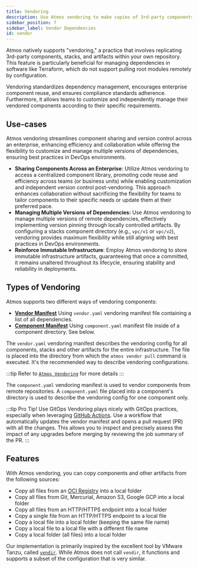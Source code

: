 ```yaml
---
title: Vendoring
description: Use Atmos vendoring to make copies of 3rd-party components, stacks, and other artifacts in your own repo.
sidebar_position: 7
sidebar_label: Vendor Dependencies
id: vendor
---
```


<Intro>
Atmos natively supports "vendoring," a practice that involves replicating 3rd-party components, stacks, and artifacts within your own repository. This feature is particularly beneficial for managing dependencies in software like Terraform, which do not support pulling root modules remotely by configuration.
</Intro>

Vendoring standardizes dependency management, encourages enterprise component reuse, and ensures compliance standards adherence. Furthermore, it allows teams to customize and independently manage their vendored components according to their specific requirements.

## Use-cases

Atmos vendoring streamlines component sharing and version control across an enterprise, enhancing efficiency and collaboration while offering the flexibility to customize and manage multiple versions of dependencies, ensuring best practices in DevOps environments.

- **Sharing Components Across an Enterprise**: Utilize Atmos vendoring to access a centralized component library, promoting code reuse and
  efficiency across teams (or business units) while enabling customization and independent version control post-vendoring. This approach enhances collaboration without sacrificing the flexibility for teams to tailor components to their specific needs or update them at their preferred pace.
- **Managing Multiple Versions of Dependencies:** Use Atmos vendoring to manage multiple versions of remote dependencies,
  effectively implementing version pinning through locally controlled artifacts. By configuring a stacks component directory (e.g., `vpc/v1` or `vpc/v2`), vendoring provides maximum flexibility while still aligning with best practices in DevOps environments.
- **Reinforce Immutable Infrastructure**: Employ Atmos vendoring to store immutable infrastructure artifacts, guaranteeing that once a committed,
  it remains unaltered throughout its lifecycle, ensuring stability and reliability in deployments.

## Types of Vendoring

Atmos supports two different ways of vendoring components:

- [**Vendor Manifest**](/vendoring/vendor-manifest) Using `vendor.yaml` vendoring manifest file containing a list of all dependencies.
- [**Component Manifest**](/vendoring/component-manifest) Using `component.yaml` manifest file inside of a component directory. See below.

The `vendor.yaml` vendoring manifest describes the vendoring config for all components, stacks and other artifacts for the entire infrastructure.
The file is placed into the directory from which the `atmos vendor pull` command is executed. It's the recommended way to describe vendoring
configurations.

:::tip
Refer to [`Atmos Vendoring`](/vendoring/vendor) for more details
:::

The `component.yaml` vendoring manifest is used to vendor components from remote repositories.
A `component.yaml` file placed into a component's directory is used to describe the vendoring config for one component only.


:::tip Pro Tip! Use GitOps
Vendoring plays nicely with GitOps practices, especially when leveraging [GitHub Actions](/integrations/github-actions/).
Use a workflow that automatically updates the vendor manifest and opens a pull request (PR) with all the changes.
This allows you to inspect and precisely assess the impact of any upgrades before merging by reviewing the job summary of the PR.
:::

## Features

With Atmos vendoring, you can copy components and other artifacts from the following sources:

- Copy all files from an [OCI Registry](https://opencontainers.org) into a local folder
- Copy all files from Git, Mercurial, Amazon S3, Google GCP into a local folder
- Copy all files from an HTTP/HTTPS endpoint into a local folder
- Copy a single file from an HTTP/HTTPS endpoint to a local file
- Copy a local file into a local folder (keeping the same file name)
- Copy a local file to a local file with a different file name
- Copy a local folder (all files) into a local folder

Our implementation is primarily inspired by the excellent tool by VMware Tanzu, called [`vendir`](https://github.com/vmware-tanzu/carvel-vendir).
While Atmos does not call `vendir`, it functions and supports a subset of the configuration that is very similar.
